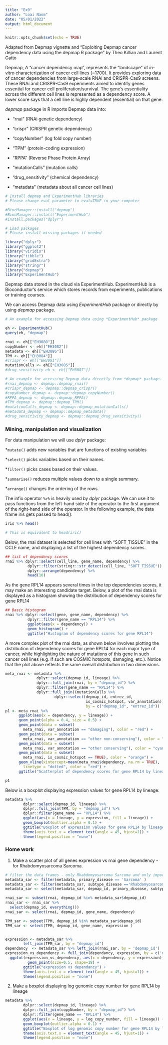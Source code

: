 ```yaml
---
title: "Ex9"
author: "Loai Naom"
date: "05/01/2022"
output: html_document
---
```


```r
knitr::opts_chunk$set(echo = TRUE)
```

####### Adapted from Depmap vignette and "Exploiting Depmap cancer dependency data using the depmap R package" by Theo Killian and Laurent Gatto 

Depmap, A "cancer dependency map", represents the "landscape" of *in-vitro* characterization of cancer cell lines (~1700). It provides exploring data of cancer dependencies from large-scale RNAi and CRISPR-Cas9 screens. These RNAi and CRISPR-Cas9 experiments aimed to identify genes essential for cancer cell proliferation/survival. The gene's essentiality across the different cell lines is represented as a dependency score. A lower score says that a cell line is highly dependent (essential) on that gene.


*depmap* package in R imports Depmap data into:

* “rnai” (RNAi genetic dependency)

* “crispr” (CRISPR genetic dependency)

* “copyNumber” (log fold copy number)

* “TPM” (protein-coding expression)

* “RPPA” (Reverse Phase Protein Array)

* “mutationCalls” (mutation calls)

* “drug_sensitivity” (chemical dependency)

* “metadata” (metadata about all cancer cell lines)

```r
# Install depmap and ExperimentHub libraries
# Please change eval parameter to eval=TRUE in your computer

#BiocManager::install("depmap")
#BiocManager::install("ExperimentHub")
#install.packages("dplyr")
```

```r
# Load packages
# Please install missing packages if needed

library("dplyr")
library("ggplot2")
library("viridis")
library("tibble")
library("gridExtra")
library("stringr")
library("depmap")
library("ExperimentHub")
```

Depmap data stored in the cloud via ExperimentHub. ExperimentHub is a Bioconductor's service which stores records from experiments, publications or training courses. 

We can access Depmap data using *ExperimentHub* package or directly by using *depmap* package.

```r
# An example for accessing Depmap data using *ExperimentHub* package 

eh <- ExperimentHub()
query(eh, "depmap")

rnai <- eh[["EH3080"]]
copyNumber <- eh[["EH3082"]]
metadata <- eh[["EH3086"]]
TPM <- eh[["EH3084"]]
#crispr <- eh[["EH3081"]]
mutationCalls <- eh[["EH3085"]]
#drug_sensitivity_eh <- eh[["EH3087"]]
```
```r
# An example for accessing Depmap data directly from *depmap* package. However, this way is much slower!!! 
#rnai_depmap <- depmap::depmap_rnai()
#crispr_depmap <- depmap::depmap_crispr()
#copyNumber_depmap <- depmap::depmap_copyNumber()
#RPPA_depmap <- depmap::depmap_RPPA()
#TPM_depmap <- depmap::depmap_TPM()
#mutationCalls_depmap <- depmap::depmap_mutationCalls()
#metadata_depmap <- depmap::depmap_metadata()
#drug_sensitivity_depmap <- depmap::depmap_drug_sensitivity()
```

### Mining, manipulation and visualization

For data manipulation we will use *dplyr* package:

*`mutate()` adds new variables that are functions of existing variables

*`select()` picks variables based on their names.

*`filter()` picks cases based on their values.

*`summarise()` reduces multiple values down to a single summary.

*`arrange()` changes the ordering of the rows.

The infix operator `%>%` is heavily used by *dplyr* package. We can use it to pass functions from the left-hand side of the operator to the first argument of the right-hand side of the operator. In the following example, the data frame iris gets passed to head():

```r
iris %>% head()

# This is equivalent to head(iris)
```

Below, the rnai dataset is selected for cell lines with “SOFT_TISSUE” in the CCLE name, and displaying a list of the highest dependency scores.

```r
## list of dependency scores
rnai %>% dplyr::select(cell_line, gene_name, dependency) %>%
          dplyr::filter(stringr::str_detect(cell_line, "SOFT_TISSUE")) %>%
          dplyr::arrange(dependency) %>%
          head(10)
```

As the gene RPL14 appears several times in the top dependencies scores, it may make an interesting candidate target. Below, a plot of the rnai data is displayed as a histogram showing the distribution of dependency scores for gene RPL14

```r
## Basic histogram
rnai %>% dplyr::select(gene, gene_name, dependency) %>%
          dplyr::filter(gene_name == "RPL14") %>%
          ggplot(aes(x = dependency)) +
          geom_histogram() +
          ggtitle("Histogram of dependency scores for gene RPL14")
```

A more complex plot of the rnai data, as shown below involves plotting the distribution of dependency scores for gene RPL14 for each major type of cancer, while highlighting the nature of mutations of this gene in such cancer cell lines (e.g. if such are COSMIC hotspots, damaging, etc.). Notice that the plot above reflects the same overall distribution in two dimensions.

```r
meta_rnai <- metadata %>%
              dplyr::select(depmap_id, lineage) %>%
              dplyr::full_join(rnai, by = "depmap_id") %>%
              dplyr::filter(gene_name == "RPL14") %>%
              dplyr::full_join((mutationCalls %>%
                      dplyr::select(depmap_id, entrez_id,
                                    is_cosmic_hotspot, var_annotation)),
                                    by = c("depmap_id", "entrez_id"))
p1 <- meta_rnai %>%
      ggplot(aes(x = dependency, y = lineage)) +
      geom_point(alpha = 0.4, size = 0.5) +
      geom_point(data = subset(
        meta_rnai, var_annotation == "damaging"), color = "red") +
      geom_point(data = subset(
        meta_rnai, var_annotation == "other non-conserving"), color = "blue") +
      geom_point(data = subset(
        meta_rnai, var_annotation == "other conserving"), color = "cyan") +
      geom_point(data = subset(
        meta_rnai, is_cosmic_hotspot == TRUE), color = "orange") +
      geom_vline(xintercept=mean(meta_rnai$dependency, na.rm = TRUE),
        linetype = "dotted", color = "red") +
      ggtitle("Scatterplot of dependency scores for gene RPL14 by lineage")

p1
```


Below is a boxplot displaying expression values for gene RPL14 by lineage:

```r
metadata %>%
        dplyr::select(depmap_id, lineage) %>%
        dplyr::full_join(TPM, by = "depmap_id") %>%
        dplyr::filter(gene_name == "RPL14") %>%
        ggplot(aes(x = lineage, y = expression, fill = lineage)) +
        geom_boxplot(outlier.alpha = 0.1) +
        ggtitle("Boxplot of expression values for gene RPL14 by lineage") +
        theme(axis.text.x = element_text(angle = 45, hjust=1)) +
        theme(legend.position = "none")
```

### Home work
1. Make a scatter plot of all genes expression vs rnai gene dependency - for Rhabdomyosarcoma Sarcoma.

```r

# filter the data frames - only Rhabdomyosarcoma Sarcoma and only important columns
metadata_sar <- filter(metadata, primary_disease == 'Sarcoma' )
metadata_sar <- filter(metadata_sar, subtype_disease =='Rhabdomyosarcoma')
metadata_sar <- select(metadata_sar, depmap_id, primary_disease, subtype_disease)

rnai_sar <- subset(rnai, depmap_id %in% metadata_sar$depmap_id)
rnai_sar <- rnai_sar %>%
  select(depmap_id, everything())
rnai_sar <- select(rnai, depmap_id, gene_name, dependency)

TPM_sar <- subset(TPM, depmap_id %in% metadata_sar$depmap_id)
TPM_sar <- select(TPM, depmap_id, gene_name, expression )


expression <- metadata_sar %>%
        left_join(TPM_sar, by = "depmap_id")
dependancy  <- metadata_sar %>% left_join(rnai_sar, by = 'depmap_id')
expression_vs_dependency <- full_join(dependancy, expression, by = c('gene_name', 'depmap_id') )
  ggplot(expression_vs_dependency, aes(x = dependency, y = expression)) +
          geom_point(size=0.5, shape=18) +
        ggtitle("expression vs dependancy") +
        theme(axis.text.x = element_text(angle = 45, hjust=1)) +
        theme(legend.position = "none")


```

2. Make a boxplot displaying log genomic copy number for gene RPL14 by lineage

```r
metadata %>%
        dplyr::select(depmap_id, lineage) %>%
        dplyr::full_join(copyNumber, by = "depmap_id") %>%
        dplyr::filter(gene_name == "RPL14") %>%
        ggplot(aes(x = lineage, y = log_copy_number, fill = lineage)) +
        geom_boxplot(outlier.alpha = 0.1) +
        ggtitle("Boxplot of log genomic copy number for gene RPL14 by lineage") +
        theme(axis.text.x = element_text(angle = 45, hjust=1)) +
        theme(legend.position = "none")
```